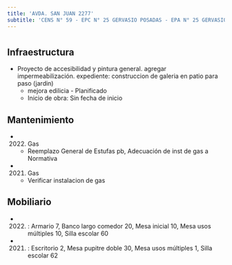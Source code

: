 ```yaml
---
title: 'AVDA. SAN JUAN 2277'
subtitle: 'CENS N° 59 - EPC N° 25 GERVASIO POSADAS - EPA N° 25 GERVASIO POSADAS - JIN A (EPCJC 25/03°) [S] - ESEA EN DANZA MASTRAZZI CURSO VOCACIONAL DE DANZA Y EXPRESIÓN CORPORAL INFANTIL N° 05'
---
```


#
## Infraestructura

* Proyecto de accesibilidad y pintura general. agregar impermeabilización. expediente: construccion de galeria en patio para paso (jardin) 
    + mejora edilicia - Planificado 
    + Inicio de obra: Sin fecha de inicio 






## Mantenimiento

*  (2022) Gas 
    + Reemplazo General de Estufas pb, Adecuación de inst de gas a Normativa

*  (2021) Gas 
    + Verificar instalacion de gas





## Mobiliario

*  (2022) : Armario 7, Banco largo comedor 20, Mesa inicial 10, Mesa usos múltiples 10, Silla escolar 60 

*  (2021) : Escritorio 2, Mesa pupitre doble 30, Mesa usos múltiples 1, Silla escolar 62 




